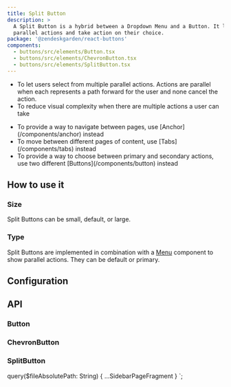 ```yaml
---
title: Split Button
description: >
  A Split Button is a hybrid between a Dropdown Menu and a Button. It lets users choose from
  parallel actions and take action on their choice.
package: '@zendeskgarden/react-buttons'
components:
  - buttons/src/elements/Button.tsx
  - buttons/src/elements/ChevronButton.tsx
  - buttons/src/elements/SplitButton.tsx
---
```


<Usage>
  <Use>
    <ul>
      <li>
        To let users select from multiple parallel actions. Actions are parallel when each
        represents a path forward for the user and none cancel the action.
      </li>
      <li>To reduce visual complexity when there are multiple actions a user can take</li>
    </ul>
  </Use>
  <Misuse>
    <ul>
      <li>
        <Markdown>
          To provide a way to navigate between pages, use [Anchor](/components/anchor) instead
        </Markdown>
      </li>
      <li>
        <Markdown>
          To move between different pages of content, use [Tabs](/components/tabs) instead
        </Markdown>
      </li>
      <li>
        <Markdown>
          To provide a way to choose between primary and secondary actions, use two different
          [Buttons](/components/button) instead
        </Markdown>
      </li>
    </ul>
  </Misuse>
</Usage>

## How to use it

### Size

Split Buttons can be small, default, or large.


<CodeExample code={SplitButtonSizesCode}>
  <SplitButtonSizes />
</CodeExample>

### Type

Split Buttons are implemented in combination with a [Menu](/components/menu) component to show
parallel actions. They can be default or primary.


<CodeExample code={SplitButtonTypesCode}>
  <SplitButtonTypes />
</CodeExample>

## Configuration

<Configuration reactPackage={props.data.mdx.package} components={props.data.mdx.components} />

## API

### Button

<PropSheet components={props.data.mdx.components} componentName="button" />

### ChevronButton

<PropSheet components={props.data.mdx.components} componentName="chevronButton" />

### SplitButton

<PropSheet components={props.data.mdx.components} componentName="splitButton" />


  query($fileAbsolutePath: String) {
    ...SidebarPageFragment
  }
`;
